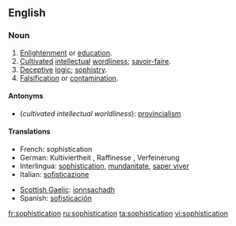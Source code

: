 ==English==

===Noun===
{{en-noun|-}}

# [[enlightenment|Enlightenment]] or [[education]].
# [[cultivated|Cultivated]] [[intellectual]] [[wordliness]]; [[savoir-faire]].
# [[deceptive|Deceptive]] [[logic]]; [[sophistry]].
# [[falsification|Falsification]] or [[contamination]].

====Antonyms====
* (''cultivated intellectual worldliness''): [[provincialism]]

====Translations====
{{trans-top|Translations to be categorised}}
{{rfc-trans}}
*French: sophistication {{f}} 
*German: Kultiviertheit {{f}}, Raffinesse {{f}}, Verfeinerung {{f}}
*Interlingua: [[sophistication]], [[mundanitate]], [[saper viver]] 
*Italian: [[sofisticazione]] 
{{trans-mid}}
*[[Scottish Gaelic]]: [[ionnsachadh]] {{m}}
*Spanish: [[sofisticación]]
{{trans-bottom}}

[[fr:sophistication]]
[[ru:sophistication]]
[[ta:sophistication]]
[[vi:sophistication]]